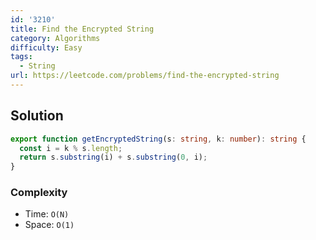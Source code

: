 ```yaml
---
id: '3210'
title: Find the Encrypted String
category: Algorithms
difficulty: Easy
tags:
  - String
url: https://leetcode.com/problems/find-the-encrypted-string
---
```


## Solution

```typescript showLineNumbers
export function getEncryptedString(s: string, k: number): string {
  const i = k % s.length;
  return s.substring(i) + s.substring(0, i);
}
```

### Complexity

- Time: `O(N)`
- Space: `O(1)`
